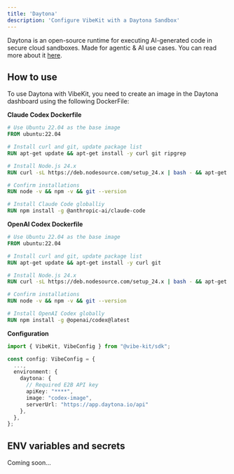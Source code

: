 ```yaml
---
title: 'Daytona'
description: 'Configure VibeKit with a Daytona Sandbox'
---
```


Daytona is an open-source runtime for executing AI-generated code in secure cloud sandboxes. Made for agentic & AI use cases. You can read more about it [here](https://daytona.io).

## How to use

To use Daytona with VibeKit, you need to create an image in the Daytona dashboard using the following DockerFile:

**Claude Codex Dockerfile**
```dockerfile
# Use Ubuntu 22.04 as the base image
FROM ubuntu:22.04

# Install curl and git, update package list
RUN apt-get update && apt-get install -y curl git ripgrep

# Install Node.js 24.x
RUN curl -sL https://deb.nodesource.com/setup_24.x | bash - && apt-get install -y nodejs

# Confirm installations
RUN node -v && npm -v && git --version

# Install Claude Code globalliy
RUN npm install -g @anthropic-ai/claude-code
```                                                  

**OpenAI Codex Dockerfile**
```dockerfile
# Use Ubuntu 22.04 as the base image
FROM ubuntu:22.04

# Install curl and git, update package list
RUN apt-get update && apt-get install -y curl git

# Install Node.js 24.x
RUN curl -sL https://deb.nodesource.com/setup_24.x | bash - && apt-get install -y nodejs

# Confirm installations
RUN node -v && npm -v && git --version

# Install OpenAI Codex globally
RUN npm install -g @openai/codex@latest
```    


**Configuration**
```typescript
import { VibeKit, VibeConfig } from "@vibe-kit/sdk";

const config: VibeConfig = {
  ...,
  environment: {
    daytona: {
      // Required E2B API key
      apiKey: "****",
      image: "codex-image",
      serverUrl: "https://app.daytona.io/api"
    },
  },
};
```

## ENV variables and secrets

Coming soon...